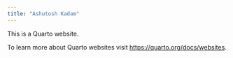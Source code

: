 ---
title: "Ashutosh Kadam"
---

This is a Quarto website.

To learn more about Quarto websites visit <https://quarto.org/docs/websites>.
